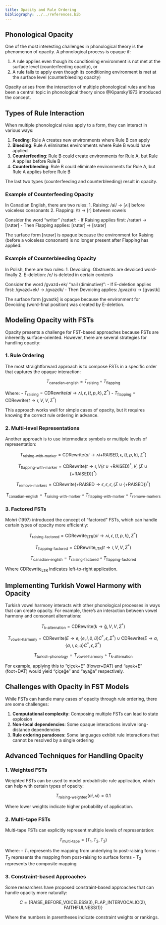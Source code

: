 ```yaml
---
title: Opacity and Rule Ordering
bibliography: ../../references.bib
---
```


## Phonological Opacity

One of the most interesting challenges in phonological theory is the phenomenon of opacity. A phonological process is opaque if:

1. A rule applies even though its conditioning environment is not met at the surface level (counterfeeding opacity), or
2. A rule fails to apply even though its conditioning environment is met at the surface level (counterbleeding opacity)

Opacity arises from the interaction of multiple phonological rules and has been a central topic in phonological theory since @Kiparsky1973 introduced the concept.

## Types of Rule Interaction

When multiple phonological rules apply to a form, they can interact in various ways:

1. **Feeding**: Rule A creates new environments where Rule B can apply
2. **Bleeding**: Rule A eliminates environments where Rule B would have applied
3. **Counterfeeding**: Rule B could create environments for Rule A, but Rule A applies before Rule B
4. **Counterbleeding**: Rule B could eliminate environments for Rule A, but Rule A applies before Rule B

The last two types (counterfeeding and counterbleeding) result in opacity.

### Example of Counterfeeding Opacity

In Canadian English, there are two rules:
1. Raising: /ai/ → [ʌi] before voiceless consonants
2. Flapping: /t/ → [ɾ] between vowels

Consider the word "writer" /raɪtər/:
- If Raising applies first: /raɪtər/ → [rʌɪtər]
- Then Flapping applies: [rʌɪtər] → [rʌɪɾər]

The surface form [rʌɪɾər] is opaque because the environment for Raising (before a voiceless consonant) is no longer present after Flapping has applied.

### Example of Counterbleeding Opacity

In Polish, there are two rules:
1. Devoicing: Obstruents are devoiced word-finally
2. E-deletion: /e/ is deleted in certain contexts

Consider the word /gvazd+ek/ "nail (diminutive)":
- If E-deletion applies first: /gvazd+ek/ → /gvazdk/
- Then Devoicing applies: /gvazdk/ → [gvastk]

The surface form [gvastk] is opaque because the environment for Devoicing (word-final position) was created by E-deletion.

## Modeling Opacity with FSTs

Opacity presents a challenge for FST-based approaches because FSTs are inherently surface-oriented. However, there are several strategies for handling opacity:

### 1. Rule Ordering

The most straightforward approach is to compose FSTs in a specific order that captures the opaque interaction:

$$T_{\text{canadian-english}} = T_{\text{raising}} \circ T_{\text{flapping}}$$

Where:
- $T_{\text{raising}} = \text{CDRewrite}(ai \rightarrow \text{ʌi}, \epsilon, \{t, p, k\}, \Sigma^*)$
- $T_{\text{flapping}} = \text{CDRewrite}(t \rightarrow \text{ɾ}, V, V, \Sigma^*)$

This approach works well for simple cases of opacity, but it requires knowing the correct rule ordering in advance.

### 2. Multi-level Representations

Another approach is to use intermediate symbols or multiple levels of representation:

$$T_{\text{raising-with-marker}} = \text{CDRewrite}(ai \rightarrow \text{ʌi+RAISED}, \epsilon, \{t, p, k\}, \Sigma^*)$$

$$T_{\text{flapping-with-marker}} = \text{CDRewrite}(t \rightarrow \text{ɾ}, V(\epsilon \cup \text{+RAISED})^*, V, (\Sigma \cup \{\text{+RAISED}\})^*)$$

$$T_{\text{remove-markers}} = \text{CDRewrite}(\text{+RAISED} \rightarrow \epsilon, \epsilon, \epsilon, (\Sigma \cup \{\text{+RAISED}\})^*)$$

$$T_{\text{canadian-english}} = T_{\text{raising-with-marker}} \circ T_{\text{flapping-with-marker}} \circ T_{\text{remove-markers}}$$

### 3. Factored FSTs

Mohri (1997) introduced the concept of "factored" FSTs, which can handle certain types of opacity more efficiently:

$$T_{\text{raising-factored}} = \text{CDRewrite}_{\text{LTR}}(ai \rightarrow \text{ʌi}, \epsilon, \{t, p, k\}, \Sigma^*)$$

$$T_{\text{flapping-factored}} = \text{CDRewrite}_{\text{LTR}}(t \rightarrow \text{ɾ}, V, V, \Sigma^*)$$

$$T_{\text{canadian-english}} = T_{\text{raising-factored}} \circ T_{\text{flapping-factored}}$$

Where $\text{CDRewrite}_{\text{LTR}}$ indicates left-to-right application.

## Implementing Turkish Vowel Harmony with Opacity

Turkish vowel harmony interacts with other phonological processes in ways that can create opacity. For example, there's an interaction between vowel harmony and consonant alternations:

$$T_{\text{k-alternation}} = \text{CDRewrite}(k \rightarrow \text{ğ}, V, V, \Sigma^*)$$

$$T_{\text{vowel-harmony}} = \text{CDRewrite}(E \rightarrow e, \{e, i, ö, ü\}C^*, \epsilon, \Sigma^*) \cup \text{CDRewrite}(E \rightarrow a, \{a, ı, o, u\}C^*, \epsilon, \Sigma^*)$$

$$T_{\text{turkish-phonology}} = T_{\text{vowel-harmony}} \circ T_{\text{k-alternation}}$$

For example, applying this to "çiçek+E" (flower+DAT) and "ayak+E" (foot+DAT) would yield "çiçeğe" and "ayağa" respectively.

## Challenges with Opacity in FST Models

While FSTs can handle many cases of opacity through rule ordering, there are some challenges:

1. **Computational complexity**: Composing multiple FSTs can lead to state explosion
2. **Non-local dependencies**: Some opaque interactions involve long-distance dependencies
3. **Rule ordering paradoxes**: Some languages exhibit rule interactions that cannot be resolved by a single ordering

## Advanced Techniques for Handling Opacity

### 1. Weighted FSTs

Weighted FSTs can be used to model probabilistic rule application, which can help with certain types of opacity:

$$T_{\text{raising-weighted}}(ai, \text{ʌi}) = 0.1$$

Where lower weights indicate higher probability of application.

### 2. Multi-tape FSTs

Multi-tape FSTs can explicitly represent multiple levels of representation:

$$T_{\text{multi-tape}} = (T_1, T_2, T_3)$$

Where:
- $T_1$ represents the mapping from underlying to post-raising forms
- $T_2$ represents the mapping from post-raising to surface forms
- $T_3$ represents the composite mapping

### 3. Constraint-based Approaches

Some researchers have proposed constraint-based approaches that can handle opacity more naturally:

$$C = \{\text{RAISE\_BEFORE\_VOICELESS}(3), \text{FLAP\_INTERVOCALIC}(2), \text{FAITHFULNESS}(1)\}$$

Where the numbers in parentheses indicate constraint weights or rankings.

